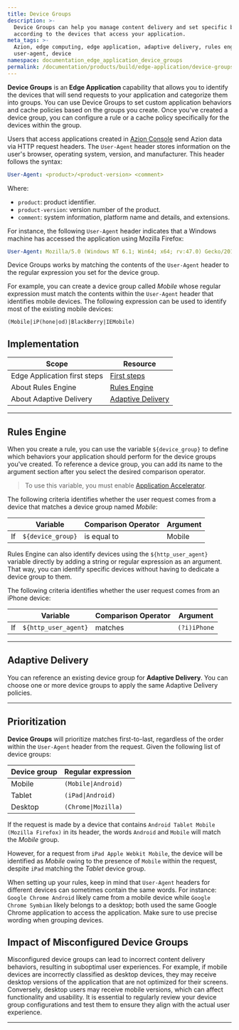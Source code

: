 ```yaml
---
title: Device Groups
description: >-
  Device Groups can help you manage content delivery and set specific behaviors
  according to the devices that access your application.
meta_tags: >-
  Azion, edge computing, edge application, adaptive delivery, rules engine,
  user-agent, device
namespace: documentation_edge_application_device_groups
permalink: /documentation/products/build/edge-application/device-groups/
---
```


**Device Groups** is an **Edge Application** capability that allows you to identify the devices that will send requests to your application and categorize them into groups. You can use Device Groups to set custom application behaviors and cache policies based on the groups you create. Once you've created a device group, you can configure a rule or a cache policy specifically for the devices within the group.

Users that access applications created in [Azion Console](https://console.azion.com) send Azion data via HTTP request headers. The `User-Agent` header stores information on the user's browser, operating system, version, and manufacturer. This header follows the syntax:

```yaml
User-Agent: <product>/<product-version> <comment>
```

Where:

- `product`: product identifier.
- `product-version`: version number of the product.
- `comment`: system information, platform name and details, and extensions.

For instance, the following `User-Agent` header indicates that a Windows machine has accessed the application using Mozilla Firefox:

```yaml
User-Agent: Mozilla/5.0 (Windows NT 6.1; Win64; x64; rv:47.0) Gecko/20100101 Firefox/47.0
```

Device Groups works by matching the contents of the `User-Agent` header to the regular expression you set for the device group.

For example, you can create a device group called *Mobile* whose regular expression must match the contents within the `User-Agent` header that identifies mobile devices. The following expression can be used to identify most of the existing mobile devices:

```
(Mobile|iP(hone|od)|BlackBerry|IEMobile)
```

## Implementation

| Scope | Resource |
| --- | --- |
| Edge Application first steps | [First steps](/en/documentation/products/build/edge-application/first-steps/) |
| About Rules Engine | [Rules Engine](/en/documentation/products/build/edge-application/rules-engine/) |
| About Adaptive Delivery | [Adaptive Delivery](/en/documentation/products/build/edge-application/cache-settings/#adaptive-delivery) |

---

## Rules Engine

When you create a rule, you can use the variable `${device_group}` to define which behaviors your application should perform for the device groups you've created. To reference a device group, you can add its name to the argument section after you select the desired comparison operator.

> To use this variable, you must enable [Application Accelerator](/en/documentation/products/build/edge-application/application-accelerator/).

The following criteria identifies whether the user request comes from a device that matches a device group named *Mobile*:

|  | Variable | Comparison Operator | Argument |
| --- | --- | --- | --- |
| If | `${device_group}` | is equal to | Mobile |

Rules Engine can also identify devices using the `${http_user_agent}` variable directly by adding a string or regular expression as an argument. That way, you can identify specific devices without having to dedicate a device group to them.

The following criteria identifies whether the user request comes from an iPhone device:

|  | Variable | Comparison Operator | Argument |
| --- | --- | --- | --- |
| If | `${http_user_agent}` | matches | `(?i)iPhone` |

---

## Adaptive Delivery

You can reference an existing device group for **Adaptive Delivery**. You can choose one or more device groups to apply the same Adaptive Delivery policies.

<LinkButton link="/en/documentation/products/build/edge-application/cache-settings/#adaptive-delivery" label="Learn more about Adaptive Delivery" />

---

## Prioritization

**Device Groups** will prioritize matches first-to-last, regardless of the order within the `User-Agent` header from the request. Given the following list of device groups:

| Device group | Regular expression |
| --- | --- |
| Mobile | `(Mobile\|Android)` |
| Tablet | `(iPad\|Android)` |
| Desktop | `(Chrome\|Mozilla)` |

If the request is made by a device that contains `Android Tablet Mobile (Mozilla Firefox)` in its header, the words `Android` and `Mobile` will match the *Mobile* group.

However, for a request from `iPad Apple Webkit Mobile`, the device will be identified as *Mobile* owing to the presence of `Mobile` within the request, despite `iPad` matching the *Tablet* device group.

When setting up your rules, keep in mind that `User-Agent` headers for different devices can sometimes contain the same words. For instance: `Google Chrome Android` likely came from a mobile device while `Google Chrome Symbian` likely belongs to a desktop; both used the same Google Chrome application to access the application. Make sure to use precise wording when grouping devices.

## Impact of Misconfigured Device Groups

Misconfigured device groups can lead to incorrect content delivery behaviors, resulting in suboptimal user experiences. For example, if mobile devices are incorrectly classified as desktop devices, they may receive desktop versions of the application that are not optimized for their screens. Conversely, desktop users may receive mobile versions, which can affect functionality and usability. It is essential to regularly review your device group configurations and test them to ensure they align with the actual user experience.

---